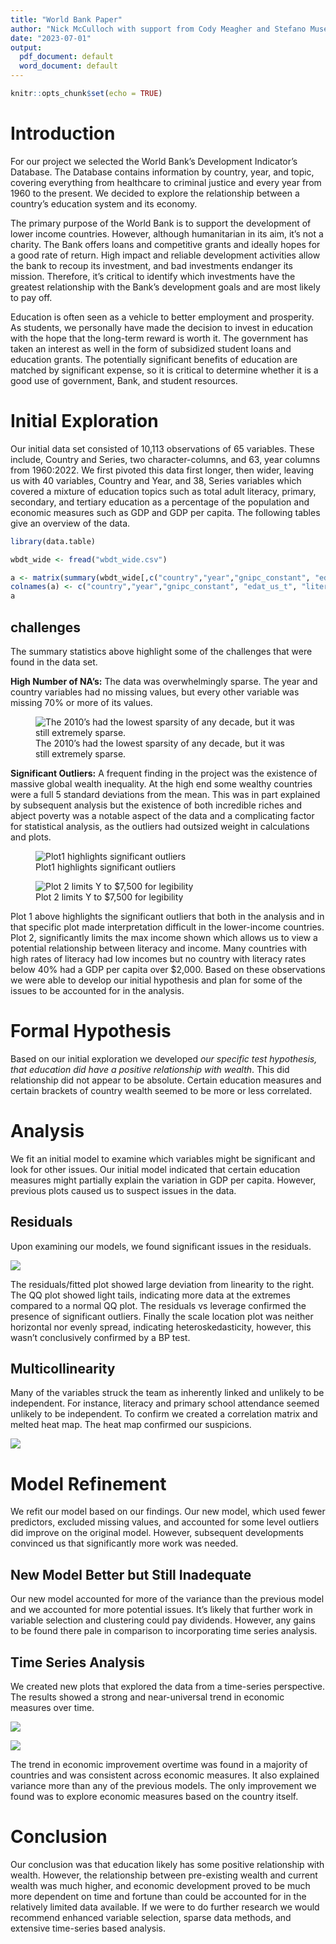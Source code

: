 ```yaml
---
title: "World Bank Paper"
author: "Nick McCulloch with support from Cody Meagher and Stefano Musetti"
date: "2023-07-01"
output:
  pdf_document: default
  word_document: default
---
```


```r
knitr::opts_chunk$set(echo = TRUE)
```

# Introduction

For our project we selected the World Bank's Development Indicator's Database. The Database contains information by country, year, and topic, covering everything from healthcare to criminal justice and every year from 1960 to the present. We decided to explore the relationship between a country's education system and its economy.

The primary purpose of the World Bank is to support the development of lower income countries. However, although humanitarian in its aim, it's not a charity. The Bank offers loans and competitive grants and ideally hopes for a good rate of return. High impact and reliable development activities allow the bank to recoup its investment, and bad investments endanger its mission. Therefore, it's critical to identify which investments have the greatest relationship with the Bank's development goals and are most likely to pay off.

Education is often seen as a vehicle to better employment and prosperity. As students, we personally have made the decision to invest in education with the hope that the long-term reward is worth it. The government has taken an interest as well in the form of subsidized student loans and education grants. The potentially significant benefits of education are matched by significant expense, so it is critical to determine whether it is a good use of government, Bank, and student resources.

# Initial Exploration

Our initial data set consisted of 10,113 observations of 65 variables. These include, Country and Series, two character-columns, and 63, year columns from 1960:2022. We first pivoted this data first longer, then wider, leaving us with 40 variables, Country and Year, and 38, Series variables which covered a mixture of education topics such as total adult literacy, primary, secondary, and tertiary education as a percentage of the population and economic measures such as GDP and GDP per capita. The following tables give an overview of the data.

```r
library(data.table)

wbdt_wide <- fread("wbdt_wide.csv")

a <- matrix(summary(wbdt_wide[,c("country","year","gnipc_constant", "edat_us_t", "literacy_at")]), ncol = 5)
colnames(a) <- c("country","year","gnipc_constant", "edat_us_t", "literacy_at")
a
```

## challenges

The summary statistics above highlight some of the challenges that were found in the data set.

**High Number of NA's:** The data was overwhelmingly sparse. The year and country variables had no missing values, but every other variable was missing 70% or more of its values.

![The 2010's had the lowest sparsity of any decade, but it was still extremely sparse.](Rplot6.jpeg)

**Significant Outliers:** A frequent finding in the project was the existence of massive global wealth inequality. At the high end some wealthy countries were a full 5 standard deviations from the mean. This was in part explained by subsequent analysis but the existence of both incredible riches and abject poverty was a notable aspect of the data and a complicating factor for statistical analysis, as the outliers had outsized weight in calculations and plots.

![Plot1 highlights significant outliers](Plot1)

![Plot 2 limits Y to \$7,500 for legibility](Plot2)

Plot 1 above highlights the significant outliers that both in the analysis and in that specific plot made interpretation difficult in the lower-income countries. Plot 2, significantly limits the max income shown which allows us to view a potential relationship between literacy and income. Many countries with high rates of literacy had low incomes but no country with literacy rates below 40% had a GDP per capita over \$2,000. Based on these observations we were able to develop our initial hypothesis and plan for some of the issues to be accounted for in the analysis.

# Formal Hypothesis

Based on our initial exploration we developed *our specific test hypothesis, that education did have a positive relationship with wealth*. This did relationship did not appear to be absolute. Certain education measures and certain brackets of country wealth seemed to be more or less correlated.

# Analysis

We fit an initial model to examine which variables might be significant and look for other issues. Our initial model indicated that certain education measures might partially explain the variation in GDP per capita. However, previous plots caused us to suspect issues in the data.

## Residuals

Upon examining our models, we found significant issues in the residuals.

![](resplots)

The residuals/fitted plot showed large deviation from linearity to the right. The QQ plot showed light tails, indicating more data at the extremes compared to a normal QQ plot. The residuals vs leverage confirmed the presence of significant outliers. Finally the scale location plot was neither horizontal nor evenly spread, indicating heteroskedasticity, however, this wasn't conclusively confirmed by a BP test.

## Multicollinearity

Many of the variables struck the team as inherently linked and unlikely to be independent. For instance, literacy and primary school attendance seemed unlikely to be independent. To confirm we created a correlation matrix and melted heat map. The heat map confirmed our suspicions.

![](cor_map)

# Model Refinement

We refit our model based on our findings. Our new model, which used fewer predictors, excluded missing values, and accounted for some level outliers did improve on the original model. However, subsequent developments convinced us that significantly more work was needed.

## New Model Better but Still Inadequate

Our new model accounted for more of the variance than the previous model and we accounted for more potential issues. It's likely that further work in variable selection and clustering could pay dividends. However, any gains to be found there pale in comparison to incorporating time series analysis.

## Time Series Analysis

We created new plots that explored the data from a time-series perspective. The results showed a strong and near-universal trend in economic measures over time.

![](gdp_time_plot)

![](per_capita_time_plot)

The trend in economic improvement overtime was found in a majority of countries and was consistent across economic measures. It also explained variance more than any of the previous models. The only improvement we found was to explore economic measures based on the country itself.

# Conclusion

Our conclusion was that education likely has some positive relationship with wealth. However, the relationship between pre-existing wealth and current wealth was much higher, and economic development proved to be much more dependent on time and fortune than could be accounted for in the relatively limited data available. If we were to do further research we would recommend enhanced variable selection, sparse data methods, and extensive time-series based analysis.
